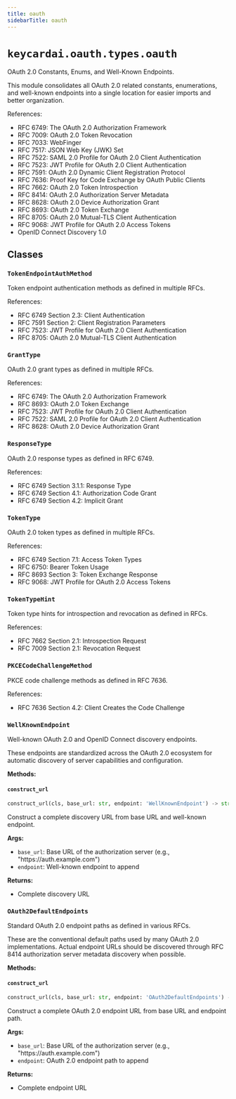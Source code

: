 ```yaml
---
title: oauth
sidebarTitle: oauth
---
```


# `keycardai.oauth.types.oauth`


OAuth 2.0 Constants, Enums, and Well-Known Endpoints.

This module consolidates all OAuth 2.0 related constants, enumerations, and
well-known endpoints into a single location for easier imports and better organization.

References:
- RFC 6749: The OAuth 2.0 Authorization Framework
- RFC 7009: OAuth 2.0 Token Revocation
- RFC 7033: WebFinger
- RFC 7517: JSON Web Key (JWK) Set
- RFC 7522: SAML 2.0 Profile for OAuth 2.0 Client Authentication
- RFC 7523: JWT Profile for OAuth 2.0 Client Authentication
- RFC 7591: OAuth 2.0 Dynamic Client Registration Protocol
- RFC 7636: Proof Key for Code Exchange by OAuth Public Clients
- RFC 7662: OAuth 2.0 Token Introspection
- RFC 8414: OAuth 2.0 Authorization Server Metadata
- RFC 8628: OAuth 2.0 Device Authorization Grant
- RFC 8693: OAuth 2.0 Token Exchange
- RFC 8705: OAuth 2.0 Mutual-TLS Client Authentication
- RFC 9068: JWT Profile for OAuth 2.0 Access Tokens
- OpenID Connect Discovery 1.0


## Classes

### `TokenEndpointAuthMethod`


Token endpoint authentication methods as defined in multiple RFCs.

References:
- RFC 6749 Section 2.3: Client Authentication
- RFC 7591 Section 2: Client Registration Parameters
- RFC 7523: JWT Profile for OAuth 2.0 Client Authentication
- RFC 8705: OAuth 2.0 Mutual-TLS Client Authentication


### `GrantType`


OAuth 2.0 grant types as defined in multiple RFCs.

References:
- RFC 6749: The OAuth 2.0 Authorization Framework
- RFC 8693: OAuth 2.0 Token Exchange
- RFC 7523: JWT Profile for OAuth 2.0 Client Authentication
- RFC 7522: SAML 2.0 Profile for OAuth 2.0 Client Authentication
- RFC 8628: OAuth 2.0 Device Authorization Grant


### `ResponseType`


OAuth 2.0 response types as defined in RFC 6749.

References:
- RFC 6749 Section 3.1.1: Response Type
- RFC 6749 Section 4.1: Authorization Code Grant
- RFC 6749 Section 4.2: Implicit Grant


### `TokenType`


OAuth 2.0 token types as defined in multiple RFCs.

References:
- RFC 6749 Section 7.1: Access Token Types
- RFC 6750: Bearer Token Usage
- RFC 8693 Section 3: Token Exchange Response
- RFC 9068: JWT Profile for OAuth 2.0 Access Tokens


### `TokenTypeHint`


Token type hints for introspection and revocation as defined in RFCs.

References:
- RFC 7662 Section 2.1: Introspection Request
- RFC 7009 Section 2.1: Revocation Request


### `PKCECodeChallengeMethod`


PKCE code challenge methods as defined in RFC 7636.

References:
- RFC 7636 Section 4.2: Client Creates the Code Challenge


### `WellKnownEndpoint`


Well-known OAuth 2.0 and OpenID Connect discovery endpoints.

These endpoints are standardized across the OAuth 2.0 ecosystem for
automatic discovery of server capabilities and configuration.


**Methods:**

#### `construct_url`

```python
construct_url(cls, base_url: str, endpoint: 'WellKnownEndpoint') -> str
```

Construct a complete discovery URL from base URL and well-known endpoint.

**Args:**
- `base_url`: Base URL of the authorization server (e.g., "https\://auth.example.com")
- `endpoint`: Well-known endpoint to append

**Returns:**
- Complete discovery URL


### `OAuth2DefaultEndpoints`


Standard OAuth 2.0 endpoint paths as defined in various RFCs.

These are the conventional default paths used by many OAuth 2.0 implementations.
Actual endpoint URLs should be discovered through RFC 8414 authorization server
metadata discovery when possible.


**Methods:**

#### `construct_url`

```python
construct_url(cls, base_url: str, endpoint: 'OAuth2DefaultEndpoints') -> str
```

Construct a complete OAuth 2.0 endpoint URL from base URL and endpoint path.

**Args:**
- `base_url`: Base URL of the authorization server (e.g., "https\://auth.example.com")
- `endpoint`: OAuth 2.0 endpoint path to append

**Returns:**
- Complete endpoint URL

